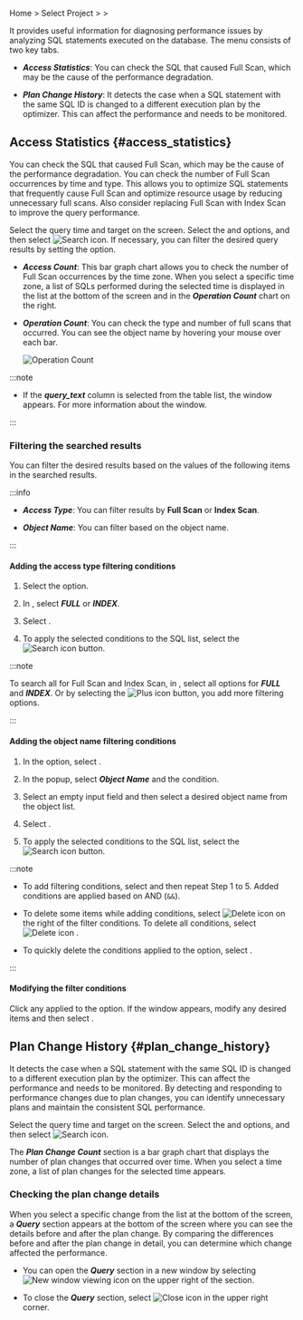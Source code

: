 Home &gt; Select Project &gt; <Cmdname sid="side_analysis" className="uitext" /> &gt; <Cmdname sid="side_dbSqlAnalysis" className="uitext" />

It provides useful information for diagnosing performance issues by analyzing SQL statements executed on the database. The <Cmdname sid="side_dbSqlAnalysis" className="uitext" /> menu consists of two key tabs. 

- ***Access Statistics***: You can check the SQL that caused Full Scan, which may be the cause of the performance degradation.

- ***Plan Change History***: It detects the case when a SQL statement with the same SQL ID is changed to a different execution plan by the optimizer. This can affect the performance and needs to be monitored.

## Access Statistics {#access_statistics}

You can check the SQL that caused Full Scan, which may be the cause of the performance degradation. You can check the number of Full Scan occurrences by time and type. This allows you to optimize SQL statements that frequently cause Full Scan and optimize resource usage by reducing unnecessary full scans. Also consider replacing Full Scan with Index Scan to improve the query performance.

<ImgLang img="db-analysis-sql-access-statistics.png" desc="AccessStatistics" />

Select the query time and target on the screen. Select the <Cmdname sid="time" className="uitext" /> and <Cmdname sid="instance" className="uitext" /> options, and then select ![Search icon](/img/ico-btn-search.png). If necessary, you can filter the desired query results by setting the <Cmdname sid="filter" className="uitext" /> option.

- ***Access Count***: This bar graph chart allows you to check the number of Full Scan occurrences by the time zone. When you select a specific time zone, a list of SQLs performed during the selected time is displayed in the list at the bottom of the screen and in the ***Operation Count*** chart on the right.

- ***Operation Count***: You can check the type and number of full scans that occurred. You can see the object name by hovering your mouse over each bar.

  ![Operation Count](/img/db-analysis-sql-access-statistics-op-count.png)


<InDoc product="oracle">


<QueryDetails level={3} />

</InDoc>

<InDoc product="oracle-pro">

:::note

- If the ***query_text*** column is selected from the table list, the <Cmdname sid="TTL06224" className="uitext" /> window appears. For more information about the <Cmdname sid="TTL06224" className="uitext" /> window.

:::

</InDoc>

### Filtering the searched results

You can filter the desired results based on the values ​​of the following items in the searched results.

:::info

- ***Access Type***: You can filter results by **Full Scan** or **Index Scan**.

- ***Object Name***: You can filter based on the object name.

:::

#### Adding the access type filtering conditions

1. Select the <Cmdname sid="filter" className="uitext" /> option.

   <ImgLang img="db-analysis-sql-access-statistics-filter.png" desc="Filter" />

2. In <Cmdname sid="TTL06737" className="uitext" />, select ***FULL*** or ***INDEX***.

3. Select <Cmdname sid="apply" className="uitext" />.

4. To apply the selected conditions to the SQL list, select the ![Search icon](/img/ico-btn-search.png) button.

:::note

To search all for Full Scan and Index Scan, in <Cmdname sid="TTL06737" className="uitext" />, select all options for ***FULL*** and ***INDEX***. Or by selecting the ![Plus icon](/img/ic-s-plus.svg) button, you add more filtering options.

:::

#### Adding the object name filtering conditions

<ImgLang img="db-analysis-sql-access-object-filter-add.png" desc="Filter" />

1. In the <Cmdname sid="filter" className="uitext" /> option, select <LinkImage img="ico-add.svg" className="ico" />.

2. In the <Cmdname sid="TTL06617" className="uitext" /> popup, select ***Object Name*** and the <Cmdname sid="equal" className="uitext" /> condition.

3. Select an empty input field and then select a desired object name from the object list.

4. Select <Cmdname sid="apply" className="uitext" />.

5. To apply the selected conditions to the SQL list, select the ![Search icon](/img/ico-btn-search.png) button.

:::note

- To add filtering conditions, select <Cmdname sid="bsm_button_add" className="uitext" /> and then repeat Step 1 to 5. Added conditions are applied based on AND (`&&`).

- To delete some items while adding conditions, select ![Delete icon](/img/ico-trash.svg) on the right of the filter conditions. To delete all conditions, select ![Delete icon](/img/ico-trash.svg) <Cmdname sid="BTN06616" className="uitext" />.

- To quickly delete the conditions applied to the <Cmdname sid="filter" className="uitext" /> option, select <LinkImage img="ico-close.svg" className="ico" />.

:::

#### Modifying the filter conditions

<ImgLang img="db-analysis-sql-access-object-filter-edit.png" desc="Edit filter" />

Click any applied to the <Cmdname sid="filter" className="uitext" /> option. If the <Cmdname sid="TTL06737" className="uitext" /> window appears, modify any desired items and then select <Cmdname sid="apply" className="uitext" />.

## Plan Change History {#plan_change_history}

It detects the case when a SQL statement with the same SQL ID is changed to a different execution plan by the optimizer. This can affect the performance and needs to be monitored. By detecting and responding to performance changes due to plan changes, you can identify unnecessary plans and maintain the consistent SQL performance.

<ImgLang img="db-analysis-sql-plan-change-history.png" desc="Plan Change History" />

Select the query time and target on the screen. Select the <Cmdname sid="time" className="uitext" /> and <Cmdname sid="instance" className="uitext" /> options, and then select ![Search icon](/img/ico-btn-search.png).

The ***Plan Change Count*** section is a bar graph chart that displays the number of plan changes that occurred over time. When you select a time zone, a list of plan changes for the selected time appears.


### Checking the plan change details

When you select a specific change from the list at the bottom of the screen, a ***Query*** section appears at the bottom of the screen where you can see the details before and after the plan change. By comparing the differences before and after the plan change in detail, you can determine which change affected the performance.

<ImgLang img="db-analysis-sql-plan-change-history-diff.png" desc="Plan Change History" />

- You can open the ***Query*** section in a new window by selecting ![New window viewing icon](/img/ic-popup.svg) on the upper right of the section.

- To close the ***Query*** section, select ![Close icon](/img/ico-close.svg) in the upper right corner.
